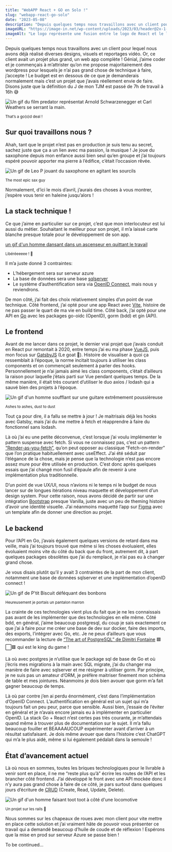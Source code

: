 ```yaml
---
title: "WebAPP React + GO en Solo !"
slug: "webapp-react-go-solo"
date: "2023-05-08"
description: "Depuis quelques temps nous travaillons avec un client pour lequel nous avons déjà réalisé diverses designs, visuels et reportages vidéo. Travaillant actuellement avec lui sur une plateforme web en react et GO, nous vous faisons un REX sur le sujet"
imageURL: "https://image-in.net/wp-content/uploads/2023/03/header@2x-1-930x500.png"
imageAlt: "Le logo représente une fusion entre le logo de React et le logo du langage Go."
---
```


Depuis quelques temps nous travaillons avec un client pour lequel nous avons déjà réalisé diverses designs, visuels et reportages vidéo. Or, ce client avait un projet plus grand, un web app complète ! Génial, j’aime coder et je commençais à m’attrister qu’on me propose majoritairement des wordpress pour lesquels je n’ai pas grand chose de technique à faire, j’accepte ! Le budget est en dessous de ce que je demanderais normalement mais c’est un projet que j’avais réellement envie de faire. Disons juste que la définition du J de mon TJM est passé de 7h de travail à 16h 😅

![Un gif du film predator représentat Arnold Schwarzenegger et Carl Weathers se serrant la main.](https://sp-ao.shortpixel.ai/client/to_auto,q_glossy,ret_img,w_497,h_280/https://image-in.net/wp-content/uploads/2023/03/HandshakeOfTheGodsGIF.gif)

<small>That’s a go(o)d deal !</small>

## Sur quoi travaillons nous ?

Ahah, tant que le projet n’est pas en production je suis tenu au secret, sachez juste que ça a un lien avec ma passion, la musique ! Je joue du saxophone depuis mon enfance aussi bien seul qu’en groupe et j’ai toujours espéré pouvoir apporter ma pierre à l’édifice, c’était l’occasion rêvée.

![Un gif de Leo P jouant du saxophone en agitant les sourcils](https://media.tenor.com/1eZ3zCPUhvkAAAAd/leo-p-eyebrows.gif)

<small>The most epic sax guy</small>

Normalement, d’ici le mois d’avril, j’aurais des choses à vous montrer, j’espère vous tenir en haleine jusqu’alors !

## La stack technique !

Ce que j’aime en particulier sur ce projet, c’est que mon interlocuteur est lui aussi du métier. Souhaitant le meilleur pour son projet, il m’a laissé carte blanche presque totale pour le développement de son app.

[un gif d'un homme dansant dans un ascenseur en quittant le travail](https://sp-ao.shortpixel.ai/client/to_auto,q_glossy,ret_img,w_498,h_278/https://image-in.net/wp-content/uploads/2023/03/SchoolsOutFreeGIF.gif)

<small>Libéréeeeee ! 🎤</small>

Il m’a juste donné 3 contraintes:

- L’hébergement sera sur serveur azure
- La base de données sera une base [sqlserver](https://fr.wikipedia.org/wiki/Microsoft_SQL_Server)
- Le système d’authentification sera via [OpenID Connect](https://openid.net/connect/), mais nous y reviendrons.

De mon côté, j’ai fait des choix relativement simples d’un point de vue technique. Côté frontend, j’ai opté pour une app React avec [Vite](https://vitejs.dev/), histoire de ne pas passer le quart de ma vie en build time. Côté back, j’ai opté pour une API en [Go](https://go.dev/) avec les packages go-oidc (OpenID), gorm (bdd) et gin (API).

## Le frontend

Avant de me lancer dans ce projet, le dernier vrai projet que j’avais conduit en React pur remontait à 2020, entre temps j’ai eu ma phase [VueJS](https://vuejs.org/), puis mon focus sur [GatsbyJS](https://www.gatsbyjs.com/) (Le goat 💖). Histoire de visualiser à quoi ça ressemblait à l’époque, la norme incitait toujours à utiliser les class components et on commençait seulement à parler des hooks. Personnellement je n’ai jamais aimé les class components, c’était d’ailleurs la raison pour laquelle j’étais parti sur Vue pendant quelques temps. De la même manière, il était très courant d’utiliser le duo axios / lodash qui a sauvé bien des projets à l’époque.

![Un gif d'un homme soufflant sur une guitare extrêmement poussièreuse](https://media.tenor.com/SL99S-N7xC8AAAAd/blow-dan-oconnor.gif)

<small>Ashes to ashes, dust to dust</small>

Tout ça pour dire, il a fallu se mettre à jour ! Je maitrisais déjà les hooks avec Gatsby, mais j’ai du me mettre à fetch et réapprendre à faire du fonctionnel sans lodash.

Là où j’ai eu une petite déconvenue, c’est lorsque j’ai voulu implémenter le pattern suspense avec fetch. Si vous ne connaissez pas, c’est un pattern [“Render-as-you-fetch”](https://17.reactjs.org/docs/concurrent-mode-suspense.html), qu’on peut opposer au classique “Fetch-on-render” que l’on pratique habituellement avec useEffect. J’ai été séduit par l’élégance de la chose, mais je pense que la technologie n’est pas encore assez mure pour être utilisée en production. C’est donc après quelques essais que j’ai changé mon fusil d’épaule afin de revenir à une implémentation plus traditionnelle.

D’un point de vue UX/UI, nous n’avions ni le temps ni le budget de nous lancer sur de longues itérations niveau maquette et développement d’un design system. Pour cette raison, nous avons décidé de partir sur une intégration [Bootstrap](https://getbootstrap.com/) presque Vanilla, juste avec un peu de theming histoire d’avoir une identité visuelle. J’ai néanmoins maquetté l’app sur [Figma](https://figma.com) avec un template afin de donner une direction au projet.

## Le backend

Pour l’API en Go, j’avais également quelques versions de retard dans ma veille, mais j’ai toujours trouvé que même si les choses évoluaient, elles évoluaient moins vite du côté du back que du front, autrement dit, à part quelques packages obsolètes que j’ai du remplacé, je n’ai pas eu à changer grand chose.

Je vous disais plutôt qu’il y avait 3 contraintes de la part de mon client, notamment une base de données sqlserver et une implémentation d’openID connect !

![Un gif de P'tit Biscuit déféquant des bonbons](https://sp-ao.shortpixel.ai/client/to_auto,q_glossy,ret_img,w_450,h_303/https://image-in.net/wp-content/uploads/2023/03/ScaredSoWhatGIF.gif)

<small>Heureusement je portais un pantalon marron</small>

La crainte de ces technologies vient plus du fait que je ne les connaissais pas avant de les implémenter que des technologies en elle même. Côté bdd, en général, j’aime beaucoup postgresql, du coup je sais exactement ce que j’ai à faire pour me créer une base de dev sur docker, faire des imports, des exports, l’intégrer avec Go, etc. Je ne peux d’ailleurs que vous recommander la lecture de [“The art of PostgreSQL” de Dimitri Fontaine](https://theartofpostgresql.com/) 🟦⬜🟥 qui est le king du game !

Là où avec postgres je n’utilise que le package sql de base de Go et où j’écris mes migrations à la main avec SQL migrate, j’ai du changer ma manière de faire avec sqlserver et me résigner à utiliser gorm. Par principe, je ne suis pas un amateur d’ORM, je préfère maitriser finement mon schéma de table et mes jointures. Néanmoins je dois bien avouer que gorm m’a fait gagner beaucoup de temps.

Là où par contre j’en ai perdu énormément, c’est dans l’implémentation d’OpenID Connect. L’authentification en général est un sujet qui m’a toujours fait un peu peur, parce que sensible. Aussi bien, j’essaie de l’éviter en général et je n’avais encore jamais eu à implémenter en particulier OpenID. La stack Go + React n’est certes pas très courante, je m’attendais quand même à trouver plus de documentation sur le sujet. Il m’a fallu beaucoup fouiller et BEAAAAUCOUP expérimenter avant d’arriver à un résultat satisfaisant. Je dois même avouer que dans l’histoire c’est ChatGPT qui m’a le plus aidé, même si lui également pédalait dans la semoule !

## État d’avancement actuel

Là où nous en sommes, toutes les briques technologiques pour le livrable à venir sont en place, il ne me “reste plus qu’à” écrire les routes de l’API et les brancher côté frontend. J’ai développé le front avec une API mockée donc il n’y aura pas grand chose à faire de ce côté, je pars surtout dans quelques jours d’écriture de [CRUD](https://fr.wikipedia.org/wiki/CRUD) (Create, Read, Update, Delete).

![Un gif d'un homme faisant toot toot à côté d'une locomotive](https://media.tenor.com/-HDcLxo_vLYAAAAd/all-aboard-train.gif)

<small>Un projet sur les rails 🥁</small>

Nous sommes sur les chapeaux de roues avec mon client pour vite mettre en place cette solution et j’ai vraiment hâte de pouvoir vous présenter ce travail qui a demandé beaucoup d’huile de coude et de réflexion ! Espérons que la mise en prod sur serveur Azure se passe bien !

To be continued…
